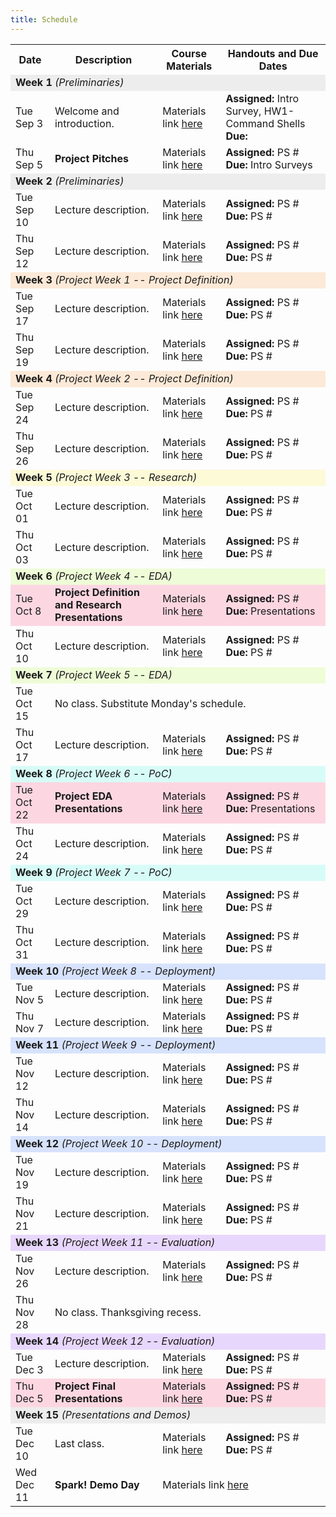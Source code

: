```yaml
---
title: Schedule
---
```


```{=html}
<table>
    <tr>
        <th>Date</th>
        <th>Description</th>
        <th>Course Materials</th>
        <th>Handouts and Due Dates</th>
    </tr>
    <tr> <!-- ### Week 1 ### -->
        <!-- <td colspan="4" style="background-color: #D8BFD8">Week 0</td> -->
        <td colspan="4"  style="background-color: #ededed"><b>Week 1</b> <i>(Preliminaries)</i></td>
    </tr>
    <tr>
        <td>Tue Sep 3</td>
        <td>Welcome and introduction.</td>
        <td> Materials link <a href="URL">here</a></td>
        <td><b>Assigned:</b> Intro Survey, HW1-Command Shells<br><b>Due:</b>  </td>
    </tr>
    <tr>
        <td>Thu Sep 5</td>
        <td><b>Project Pitches</b></td>
        <td>Materials link <a href="URL">here</a></td>
        <td><b>Assigned:</b> PS #<br><b>Due:</b> Intro Surveys </td>
    </tr>
    <tr> <!-- ### Week 2 ### -->
        <td colspan="4" style="background-color: #ededed"><b>Week 2</b> <i>(Preliminaries)</i></td>
    </tr>
    <tr>
        <td>Tue Sep 10</td>
        <td>Lecture description.</td>
        <td> Materials link <a href="URL">here</a></td>
        <td><b>Assigned:</b> PS #<br><b>Due:</b> PS # </td>
    </tr>
    <tr>
        <td>Thu Sep 12</td>
        <td>Lecture description.</td>
        <td>Materials link <a href="URL">here</a></td>
        <td><b>Assigned:</b> PS #<br><b>Due:</b> PS # </td>
    </tr>
    <tr> <!-- ### Week 3 ### -->
        <td colspan="4"  style="background-color: #fce9d7"><b>Week 3</b> <i>(Project Week 1 -- Project Definition)</i></td>
    </tr>
    <tr>
        <td>Tue Sep 17</td>
        <td>Lecture description.</td>
        <td> Materials link <a href="URL">here</a></td>
        <td><b>Assigned:</b> PS #<br><b>Due:</b> PS # </td>
    </tr>
    <tr>
        <td>Thu Sep 19</td>
        <td>Lecture description.</td>
        <td>Materials link <a href="URL">here</a></td>
        <td><b>Assigned:</b> PS #<br><b>Due:</b> PS # </td>
    </tr>
        <tr> <!-- ### Week 4 ### -->
        <td colspan="4"  style="background-color: #fce9d7"><b>Week 4</b> <i>(Project Week 2 -- Project Definition)</i></td>
    </tr>
    <tr>
        <td>Tue Sep 24</td>
        <td>Lecture description.</td>
        <td> Materials link <a href="URL">here</a></td>
        <td><b>Assigned:</b> PS #<br><b>Due:</b> PS # </td>
    </tr>
    <tr>
        <td>Thu Sep 26</td>
        <td>Lecture description.</td>
        <td>Materials link <a href="URL">here</a></td>
        <td><b>Assigned:</b> PS #<br><b>Due:</b> PS # </td>
    </tr>
        <tr> <!-- ### Week 5 ### -->
        <td colspan="4"  style="background-color: #fcfad7"><b>Week 5</b> <i>(Project Week 3 -- Research)</i></td>
    </tr>
    <tr>
        <td>Tue Oct 01</td>
        <td>Lecture description.</td>
        <td> Materials link <a href="URL">here</a></td>
        <td><b>Assigned:</b> PS #<br><b>Due:</b> PS # </td>
    </tr>
    <tr>
        <td>Thu Oct 03</td>
        <td>Lecture description.</td>
        <td>Materials link <a href="URL">here</a></td>
        <td><b>Assigned:</b> PS #<br><b>Due:</b> PS # </td>
    </tr>
        <tr> <!-- ### Week 6 ### -->
        <td colspan="4"  style="background-color: #eefcd7"><b>Week 6</b> <i>(Project Week 4 -- EDA)</i></td>
    </tr>
    <tr   style="background-color: #fcd7e2">
        <td>Tue Oct 8</td>
        <td><b>Project Definition and Research Presentations</b></td>
        <td> Materials link <a href="URL">here</a></td>
        <td><b>Assigned:</b> PS #<br><b>Due:</b> Presentations </td>
    </tr>
    <tr>
        <td>Thu Oct 10</td>
        <td>Lecture description.</td>
        <td>Materials link <a href="URL">here</a></td>
        <td><b>Assigned:</b> PS #<br><b>Due:</b> PS # </td>
    </tr>
    <tr> <!-- ### Week 7 ### -->
        <td colspan="4"  style="background-color: #eefcd7"><b>Week 7</b> <i>(Project Week 5 -- EDA)</i></td>
    </tr>
    <tr>
        <td>Tue Oct 15</td>
        <td colspan="3">No class. Substitute Monday's schedule.</td>
    </tr>
    <tr>
        <td>Thu Oct 17</td>
        <td>Lecture description.</td>
        <td>Materials link <a href="URL">here</a></td>
        <td><b>Assigned:</b> PS #<br><b>Due:</b> PS # </td>
    </tr>
    <tr> <!-- ### Week 8 ### -->
        <td colspan="4"  style="background-color: #d7fcf8"><b>Week 8</b> <i>(Project Week 6 -- PoC)</i></td>
    </tr>
    <tr  style="background-color: #fcd7e2">
        <td>Tue Oct 22</td>
        <td><b>Project EDA Presentations</b></td>
        <td> Materials link <a href="URL">here</a></td>
        <td><b>Assigned:</b> PS #<br><b>Due:</b> Presentations </td>
    </tr>
    <tr>
        <td>Thu Oct 24</td>
        <td>Lecture description.</td>
        <td>Materials link <a href="URL">here</a></td>
        <td><b>Assigned:</b> PS #<br><b>Due:</b> PS # </td>
    </tr>
        <tr> <!-- ### Week 9 ### -->
        <td colspan="4"  style="background-color: #d7fcf8"><b>Week 9</b> <i>(Project Week 7 -- PoC)</i></td>
    </tr>
    <tr>
        <td>Tue Oct 29</td>
        <td>Lecture description.</td>
        <td> Materials link <a href="URL">here</a></td>
        <td><b>Assigned:</b> PS #<br><b>Due:</b> PS # </td>
    </tr>
    <tr>
        <td>Thu Oct 31</td>
        <td>Lecture description.</td>
        <td>Materials link <a href="URL">here</a></td>
        <td><b>Assigned:</b> PS #<br><b>Due:</b> PS # </td>
    </tr>
    <tr> <!-- ### Week 10 ### -->
        <td colspan="4"  style="background-color: #d7e2fc"><b>Week 10</b> <i>(Project Week 8 -- Deployment)</i></td>
    </tr>
    <tr>
        <td>Tue Nov 5</td>
        <td>Lecture description.</td>
        <td> Materials link <a href="URL">here</a></td>
        <td><b>Assigned:</b> PS #<br><b>Due:</b> PS # </td>
    </tr>
    <tr>
        <td>Thu Nov 7</td>
        <td>Lecture description.</td>
        <td>Materials link <a href="URL">here</a></td>
        <td><b>Assigned:</b> PS #<br><b>Due:</b> PS # </td>
    </tr>
        <tr> <!-- ### Week 11 ### -->
        <td colspan="4"  style="background-color: #d7e2fc"><b>Week 11</b> <i>(Project Week 9 -- Deployment)</i></td>
    </tr>
    <tr>
        <td>Tue Nov 12</td>
        <td>Lecture description.</td>
        <td> Materials link <a href="URL">here</a></td>
        <td><b>Assigned:</b> PS #<br><b>Due:</b> PS # </td>
    </tr>
    <tr>
        <td>Thu Nov 14</td>
        <td>Lecture description.</td>
        <td>Materials link <a href="URL">here</a></td>
        <td><b>Assigned:</b> PS #<br><b>Due:</b> PS # </td>
    </tr>
        <tr> <!-- ### Week 12 ### -->
        <td colspan="4"  style="background-color: #d7e2fc"><b>Week 12</b> <i>(Project Week 10 -- Deployment)</i></td>
    </tr>
    <tr>
        <td>Tue Nov 19</td>
        <td>Lecture description.</td>
        <td> Materials link <a href="URL">here</a></td>
        <td><b>Assigned:</b> PS #<br><b>Due:</b> PS # </td>
    </tr>
    <tr>
        <td>Thu Nov 21</td>
        <td>Lecture description.</td>
        <td>Materials link <a href="URL">here</a></td>
        <td><b>Assigned:</b> PS #<br><b>Due:</b> PS # </td>
    </tr>
    <tr> <!-- ### Week 13 ### -->
        <td colspan="4"  style="background-color: #e8d7fc"><b>Week 13</b> <i>(Project Week 11 -- Evaluation)</i></td>
    </tr>
    <tr>
        <td>Tue Nov 26</td>
        <td>Lecture description.</td>
        <td> Materials link <a href="URL">here</a></td>
        <td><b>Assigned:</b> PS #<br><b>Due:</b> PS # </td>
    </tr>
    <tr>
        <td>Thu Nov 28</td>
        <td colspan="3">No class. Thanksgiving recess.</td>
    </tr>
    <tr> <!-- ### Week 14 ### -->
        <td colspan="4"  style="background-color: #e8d7fc"><b>Week 14</b> <i>(Project Week 12 -- Evaluation)</i></td>
    </tr>
    <tr>
        <td>Tue Dec 3</td>
        <td>Lecture description.</td>
        <td> Materials link <a href="URL">here</a></td>
        <td><b>Assigned:</b> PS #<br><b>Due:</b> PS # </td>
    </tr>
    <tr   style="background-color: #fcd7e2">
        <td>Thu Dec 5</td>
        <td><b>Project Final Presentations</b></td>
        <td>Materials link <a href="URL">here</a></td>
        <td><b>Assigned:</b> PS #<br><b>Due:</b> PS # </td>
    </tr>
        <tr> <!-- ### Week 15 ### -->
        <td colspan="4"  style="background-color: #ededed"><b>Week 15</b> <i>(Presentations and Demos)</i></td>
    </tr>
    <tr>
        <td>Tue Dec 10</td>
        <td>Last class.</td>
        <td> Materials link <a href="URL">here</a></td>
        <td><b>Assigned:</b> PS #<br><b>Due:</b> PS # </td>
    </tr>
    <tr>
        <td>Wed Dec 11</td>
        <td><b>Spark! Demo Day</b></td>
        <td colspan="2"> Materials link <a href="URL">here</a></td>
    </tr>
</table>
```
